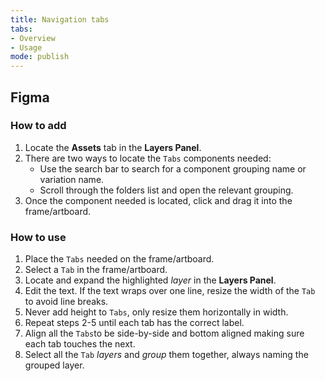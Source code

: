 ```yaml
---
title: Navigation tabs
tabs: 
- Overview
- Usage
mode: publish
---
```



## Figma

### How to add

1. Locate the **Assets** tab in the **Layers Panel**.
2. There are two ways to locate the `Tabs` components needed: 
	* Use the search bar to search for a component grouping name or variation name.
	* Scroll through the folders list and open the relevant grouping.
3. Once the component needed is located, click and drag it into the frame/artboard. 


### How to use

1. Place the `Tabs` needed on the frame/artboard. 
2. Select a `Tab` in the frame/artboard. 
3. Locate and expand the highlighted *layer* in the **Layers Panel**.
4. Edit the text. If the text wraps over one line, resize the width of the `Tab` to avoid line breaks.
5. Never add height to `Tabs`, only resize them horizontally in width. 
6. Repeat steps 2-5 until each tab has the correct label. 
7. Align all the `Tabs`to be side-by-side and bottom aligned making sure each tab touches the next. 
8. Select all the `Tab` *layers* and *group* them together, always naming the grouped layer.  
